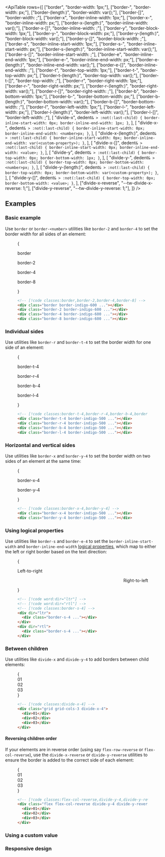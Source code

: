 


<ApiTable
  rows={[
    ["border", "border-width: 1px;"],
    ["border-<number>", "border-width: <number>px;"],
    ["border-(length:<custom-property>)", "border-width: var(<custom-property>);"],
    ["border-[<value>]", "border-width: <value>;"],
    ["border-x", "border-inline-width: 1px;"],
    ["border-x-<number>", "border-inline-width: <number>px;"],
    ["border-x-(length:<custom-property>)", "border-inline-width: var(<custom-property>);"],
    ["border-x-[<value>]", "border-inline-width: <value>;"],
    ["border-y", "border-block-width: 1px;"],
    ["border-y-<number>", "border-block-width: <number>px;"],
    ["border-y-(length:<custom-property>)", "border-block-width: var(<custom-property>);"],
    ["border-y-[<value>]", "border-block-width: <value>;"],
    ["border-s", "border-inline-start-width: 1px;"],
    ["border-s-<number>", "border-inline-start-width: <number>px;"],
    ["border-s-(length:<custom-property>)", "border-inline-start-width: var(<custom-property>);"],
    ["border-s-[<value>]", "border-inline-start-width: <value>;"],
    ["border-e", "border-inline-end-width: 1px;"],
    ["border-e-<number>", "border-inline-end-width: <number>px;"],
    ["border-e-(length:<custom-property>)", "border-inline-end-width: var(<custom-property>);"],
    ["border-e-[<value>]", "border-inline-end-width: <value>;"],
    ["border-t", "border-top-width: 1px;"],
    ["border-t-<number>", "border-top-width: <number>px;"],
    ["border-t-(length:<custom-property>)", "border-top-width: var(<custom-property>);"],
    ["border-t-[<value>]", "border-top-width: <value>;"],
    ["border-r", "border-right-width: 1px;"],
    ["border-r-<number>", "border-right-width: <number>px;"],
    ["border-r-(length:<custom-property>)", "border-right-width: var(<custom-property>);"],
    ["border-r-[<value>]", "border-right-width: <value>;"],
    ["border-b", "border-bottom-width: 1px;"],
    ["border-b-<number>", "border-bottom-width: <number>px;"],
    ["border-b-(length:<custom-property>)", "border-bottom-width: var(<custom-property>);"],
    ["border-b-[<value>]", "border-bottom-width: <value>;"],
    ["border-l", "border-left-width: 1px;"],
    ["border-l-<number>", "border-left-width: <number>px;"],
    ["border-l-(length:<custom-property>)", "border-left-width: var(<custom-property>);"],
    ["border-l-[<value>]", "border-left-width: <value>;"],
    [
      "divide-x",
      dedent`
        & > :not(:last-child) {
          border-inline-start-width: 0px;
          border-inline-end-width: 1px;
        }
    `,
    ],
    [
      "divide-x-<number>",
      dedent`
        & > :not(:last-child) {
          border-inline-start-width: 0px;
          border-inline-end-width: <number>px;
        }
    `,
    ],
    [
      "divide-x-(length:<custom-property>)",
      dedent`
        & > :not(:last-child) {
          border-inline-start-width: 0px;
          border-inline-end-width: var(<custom-property>);
        }
    `,
    ],
    [
      "divide-x-[<value>]",
      dedent`
        & > :not(:last-child) {
          border-inline-start-width: 0px;
          border-inline-end-width: <value>;
        }
    `,
    ],
    [
      "divide-y",
      dedent`
        & > :not(:last-child) {
          border-top-width: 0px;
          border-bottom-width: 1px;
        }
    `,
    ],
    [
      "divide-y-<number>",
      dedent`
        & > :not(:last-child) {
          border-top-width: 0px;
          border-bottom-width: <number>px;
        }
    `,
    ],
    [
      "divide-y-(length:<custom-property>)",
      dedent`
        & > :not(:last-child) {
          border-top-width: 0px;
          border-bottom-width: var(<custom-property>);
        }
    `,
    ],
    [
      "divide-y-[<value>]",
      dedent`
        & > :not(:last-child) {
          border-top-width: 0px;
          border-bottom-width: <value>;
        }
    `,
    ],
    ["divide-x-reverse", "--tw-divide-x-reverse: 1;"],
    ["divide-y-reverse", "--tw-divide-y-reverse: 1;"],
  ]}
/>

## Examples

### Basic example

Use `border` or `border-<number>` utilities like `border-2` and `border-4` to set the border width for all sides of an element:

<Figure>

<Example>
  {
    <div className="flex flex-col items-center justify-around gap-4 text-center text-sm leading-6 font-bold text-white sm:flex-row">
      <div className="flex shrink-0 flex-col items-center">
        <p className="mb-3 text-center font-mono text-xs font-medium text-gray-500 dark:text-gray-400">border</p>
        <div className="size-16 border border-indigo-600 p-4"></div>
      </div>
      <div className="flex shrink-0 flex-col items-center">
        <p className="mb-3 text-center font-mono text-xs font-medium text-gray-500 dark:text-gray-400">border-2</p>
        <div className="size-16 border-2 border-indigo-600 p-4"></div>
      </div>
      <div className="flex shrink-0 flex-col items-center">
        <p className="mb-3 text-center font-mono text-xs font-medium text-gray-500 dark:text-gray-400">border-4</p>
        <div className="size-16 border-4 border-indigo-600 p-4"></div>
      </div>
      <div className="flex shrink-0 flex-col items-center">
        <p className="mb-3 text-center font-mono text-xs font-medium text-gray-500 dark:text-gray-400">border-8</p>
        <div className="size-16 border-8 border-indigo-600 p-4"></div>
      </div>
    </div>
  }
</Example>

```html
<!-- [!code classes:border,border-2,border-4,border-8] -->
<div class="border border-indigo-600 ..."></div>
<div class="border-2 border-indigo-600 ..."></div>
<div class="border-4 border-indigo-600 ..."></div>
<div class="border-8 border-indigo-600 ..."></div>
```

</Figure>

### Individual sides

Use utilities like `border-r` and `border-t-4` to set the border width for one side of an element:

<Figure>

<Example>
  {
    <div className="flex flex-col items-center justify-around gap-4 text-center text-sm leading-6 font-bold text-white sm:flex-row">
      <div className="flex shrink-0 flex-col items-center">
        <p className="mb-3 text-center font-mono text-xs font-medium text-gray-500 dark:text-gray-400">border-t-4</p>
        <div className="size-16 border-t-4 border-indigo-500 p-4 outline-1 -outline-offset-1 outline-gray-900/20 outline-dashed dark:outline-white/20"></div>
      </div>
      <div className="flex shrink-0 flex-col items-center">
        <p className="mb-3 text-center font-mono text-xs font-medium text-gray-500 dark:text-gray-400">border-r-4</p>
        <div className="size-16 border-r-4 border-indigo-500 p-4 outline-1 -outline-offset-1 outline-gray-900/20 outline-dashed dark:outline-white/20"></div>
      </div>
      <div className="flex shrink-0 flex-col items-center">
        <p className="mb-3 text-center font-mono text-xs font-medium text-gray-500 dark:text-gray-400">border-b-4</p>
        <div className="size-16 border-b-4 border-indigo-500 p-4 outline-1 -outline-offset-1 outline-gray-900/20 outline-dashed dark:outline-white/20"></div>
      </div>
      <div className="flex shrink-0 flex-col items-center">
        <p className="mb-3 text-center font-mono text-xs font-medium text-gray-500 dark:text-gray-400">border-l-4</p>
        <div className="size-16 border-l-4 border-indigo-500 p-4 outline-1 -outline-offset-1 outline-gray-900/20 outline-dashed dark:outline-white/20"></div>
      </div>
    </div>
  }
</Example>

```html
<!-- [!code classes:border-t-4,border-r-4,border-b-4,border-l-4] -->
<div class="border-t-4 border-indigo-500 ..."></div>
<div class="border-r-4 border-indigo-500 ..."></div>
<div class="border-b-4 border-indigo-500 ..."></div>
<div class="border-l-4 border-indigo-500 ..."></div>
```

</Figure>

### Horizontal and vertical sides

Use utilities like `border-x` and `border-y-4` to set the border width on two sides of an element at the same time:

<Figure>

<Example>
  {
    <div className="flex flex-col items-center justify-around gap-4 text-center text-sm leading-6 font-bold text-white sm:flex-row">
      <div className="flex shrink-0 flex-col items-center">
        <p className="mb-3 text-center font-mono text-xs font-medium text-gray-500 dark:text-gray-400">border-x-4</p>
        <div className="size-16 border-x-4 border-indigo-500 p-4 outline-1 -outline-offset-1 outline-gray-900/20 outline-dashed dark:outline-white/20"></div>
      </div>
      <div className="flex shrink-0 flex-col items-center">
        <p className="mb-3 text-center font-mono text-xs font-medium text-gray-500 dark:text-gray-400">border-y-4</p>
        <div className="size-16 border-y-4 border-indigo-500 p-4 outline-1 -outline-offset-1 outline-gray-900/20 outline-dashed dark:outline-white/20"></div>
      </div>
    </div>
  }
</Example>

```html
<!-- [!code classes:border-x-4,border-y-4] -->
<div class="border-x-4 border-indigo-500 ..."></div>
<div class="border-y-4 border-indigo-500 ..."></div>
```

</Figure>

### Using logical properties

Use utilities like `border-s` and `border-e-4` to set the `border-inline-start-width` and `border-inline-end-width` [logical properties](https://developer.mozilla.org/en-US/docs/Web/CSS/CSS_Logical_Properties/Basic_concepts), which map to either the left or right border based on the text direction:

<Figure>

<Example>
  {
    <div className="grid grid-cols-2 place-items-center gap-x-4">
      <div className="flex flex-col items-start gap-y-4" dir="ltr">
        <p className="text-sm font-medium">Left-to-right</p>
        <div className="size-16 border-s-4 border-indigo-500 p-4 outline-1 -outline-offset-1 outline-gray-900/20 outline-dashed dark:outline-white/20"></div>
      </div>
      <div className="flex flex-col items-start gap-y-4" dir="rtl">
        <p className="text-sm font-medium">Right-to-left</p>
        <div className="size-16 border-s-4 border-indigo-500 p-4 outline-1 -outline-offset-1 outline-gray-900/20 outline-dashed dark:outline-white/20"></div>
      </div>
    </div>
  }
</Example>

```html
<!-- [!code word:dir="ltr"] -->
<!-- [!code word:dir="rtl"] -->
<!-- [!code classes:border-s-4] -->
<div dir="ltr">
  <div class="border-s-4 ..."></div>
</div>
<div dir="rtl">
  <div class="border-s-4 ..."></div>
</div>
```

</Figure>

### Between children

Use utilities like `divide-x` and `divide-y-4` to add borders between child elements:

<Figure>

<Example>
  {
    <div className="mx-auto grid max-w-lg grid-cols-3 divide-x-4 divide-indigo-500 rounded-lg text-center font-mono text-sm leading-6 font-bold text-gray-400">
      <div className="p-4 outline-1 -outline-offset-1 outline-gray-900/20 outline-dashed dark:outline-white/20">01</div>
      <div className="p-4 outline-1 -outline-offset-1 outline-gray-900/20 outline-dashed dark:outline-white/20">02</div>
      <div className="p-4 outline-1 -outline-offset-1 outline-gray-900/20 outline-dashed dark:outline-white/20">03</div>
    </div>
  }
</Example>

```html
<!-- [!code classes:divide-x-4] -->
<div class="grid grid-cols-3 divide-x-4">
  <div>01</div>
  <div>02</div>
  <div>03</div>
</div>
```

</Figure>

#### Reversing children order

If your elements are in reverse order (using say `flex-row-reverse` or `flex-col-reverse`), use the `divide-x-reverse` or `divide-y-reverse` utilities to ensure the border is added to the correct side of each element:

<Figure>

<Example>
  {
    <div className="mx-auto flex max-w-sm flex-col-reverse divide-y-4 divide-y-reverse divide-indigo-500 rounded-lg text-center font-mono text-sm leading-6 font-bold text-gray-400">
      <div className="p-4 outline-1 -outline-offset-1 outline-gray-900/20 outline-dashed dark:outline-white/20">01</div>
      <div className="p-4 outline-1 -outline-offset-1 outline-gray-900/20 outline-dashed dark:outline-white/20">02</div>
      <div className="p-4 outline-1 -outline-offset-1 outline-gray-900/20 outline-dashed dark:outline-white/20">03</div>
    </div>
  }
</Example>

```html
<!-- [!code classes:flex-col-reverse,divide-y-4,divide-y-reverse] -->
<div class="flex flex-col-reverse divide-y-4 divide-y-reverse divide-gray-200">
  <div>01</div>
  <div>02</div>
  <div>03</div>
</div>
```

</Figure>

### Using a custom value

<UsingACustomValue utility="border" name="border width" value="2vw" dataType="length" variable="border-width" />

### Responsive design

<ResponsiveDesign property="border-width" defaultClass="border-2" featuredClass="border-t-4" />



